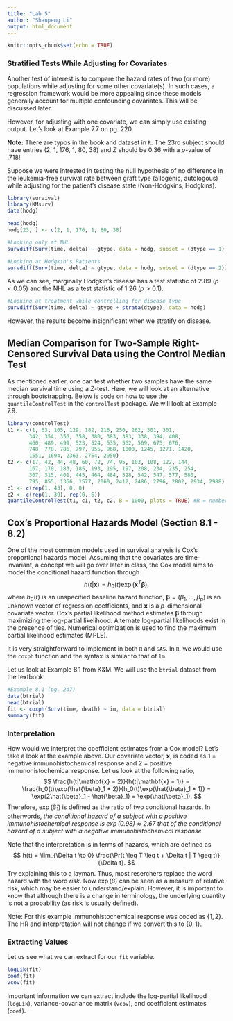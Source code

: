 ```yaml
---
title: "Lab 5"
author: "Shanpeng Li"
output: html_document
---
```


```r
knitr::opts_chunk$set(echo = TRUE)
```


### Stratified Tests While Adjusting for Covariates
Another test of interest is to compare the hazard rates of two (or more) populations while adjusting for some other covariate(s). In such cases, a regression framework would be more appealing since these models generally account for multiple confounding covariates. This will be discussed later.

However, for adjusting with one covariate, we can simply use existing output. Let's look at Example 7.7 on pg. 220.

**Note:** There are typos in the book and dataset in ```R```. The 23rd subject should have entries (2, 1, 176, 1, 80, 38) and $Z$ should be 0.36 with a $p$-value of $.718$! 

Suppose we were intrested in testing the null hypothesis of no difference in the leukemia-free survival rate between graft type (allogenic, autologous) while adjusting for the patient's disease state (Non-Hodgkins, Hodgkins). 

```r
library(survival)
library(KMsurv)
data(hodg)

head(hodg)
hodg[23, ] <- c(2, 1, 176, 1, 80, 38)

#Looking only at NHL
survdiff(Surv(time, delta) ~ gtype, data = hodg, subset = (dtype == 1))

#Looking at Hodgkin's Patients
survdiff(Surv(time, delta) ~ gtype, data = hodg, subset = (dtype == 2))
```
As we can see, marginally Hodgkin's disease has a test statistic of 2.89 ($p < 0.05$) and the NHL as a test statistic of 1.26 ($p > 0.1$). 

```r
#Looking at treatment while controlling for disease type
survdiff(Surv(time, delta) ~ gtype + strata(dtype), data = hodg)
```
However, the results become insignificant when we stratify on disease. 

## Median Comparison for Two-Sample Right-Censored Survival Data using the Control Median Test

As mentioned earlier, one can test whether two samples have the same median survival time using a $Z$-test. Here, we will look at an alternative through bootstrapping. Below is code on how to use the ```quantileControlTest``` in the ```controlTest``` package. We will look at Example 7.9.

```r
library(controlTest)
t1 <- c(1, 63, 105, 129, 182, 216, 250, 262, 301, 301,
       342, 354, 356, 358, 380, 383, 383, 338, 394, 408, 
       460, 489, 499, 523, 524, 535, 562, 569, 675, 676, 
       748, 778, 786, 797, 955, 968, 1000, 1245, 1271, 1420, 
       1551, 1694, 2363, 2754, 2950)
t2 <- c(17, 42, 44, 48, 60, 72, 74, 95, 103, 108, 122, 144, 
       167, 170, 183, 185, 193, 195, 197, 208, 234, 235, 254, 
       307, 315, 401, 445, 464, 484, 528, 542, 547, 577, 580, 
       795, 855, 1366, 1577, 2060, 2412, 2486, 2796, 2802, 2934, 2988)
c1 <- c(rep(1, 43), 0, 0)
c2 <- c(rep(1, 39), rep(0, 6))
quantileControlTest(t1, c1, t2, c2, B = 1000, plots = TRUE) #R = number of bootstrap samples
```

## Cox's Proportional Hazards Model (Section 8.1 - 8.2)
One of the most common models used in survival analysis is Cox's proportional hazards model. Assuming that the covariates are time-invariant, a concept we will go over later in class, the Cox model aims to model the conditional hazard function through
$$h(t|\mathbf{x}) = h_{0}(t) \exp(\mathbf{x}^T\boldsymbol{\beta}),$$
where $h_{0}(t)$ is an unspecified baseline hazard function, $\boldsymbol{\beta} = (\beta_1, \ldots, \beta_p)$ is an unknown vector of regression coefficients, and $\mathbf{x}$ is a $p$-dimensional covariate vector. Cox's partial likelihood method estimates $\boldsymbol{\beta}$ through maximizing the log-partial likelihood. Alternate log-partial likelihoods exist in the presence of ties. Numerical optimization is used to find the maximum partial likelihood estimates (MPLE).

It is very straightforward to implement in both ```R``` and ```SAS```. In ```R```, we would use the ```coxph``` function and the syntax is similar to that of ```lm```.

Let us look at Example 8.1 from K&M. We will use the ```btrial``` dataset from the textbook.

```r
#Example 8.1 (pg. 247)
data(btrial)
head(btrial)
fit <- coxph(Surv(time, death) ~ im, data = btrial)
summary(fit)
```
### Interpretation
How would we interpret the coefficient estimates from a Cox model? Let's take a look at the example above. Our covariate vector, $\mathbf{x}$, is coded as 1 = negative immunohistochemical response and 2 = positive immunohistochemical response. Let us look at the following ratio,
$$
\frac{h(t|\mathbf{x} = 2)}{h(t|\mathbf{x} = 1)} = \frac{h_0(t)\exp(\hat{\beta}_1 * 2)}{h_0(t)\exp(\hat{\beta}_1 * 1)} = \exp(2\hat{\beta}_1 - \hat{\beta}_1) = \exp(\hat{\beta}_1).
$$
Therefore, $\exp(\hat{\beta}_1)$ is defined as the ratio of two conditional hazards. In otherwords, *the conditional hazard of a subject with a positive immunohistochemical response is $\exp(0.98) \approx 2.67$ that of the conditional hazard of a subject with a negative immunohistochemical response.*

Note that the interpretation is in terms of hazards, which are defined as 
$$
h(t) = \lim_{\Delta t \to 0} \frac{\Pr(t \leq T \leq t + \Delta t | T \geq t)}{\Delta t}.
$$
Try explaining this to a layman. Thus, most reserchers replace the word hazard with the word *risk*. Now $\exp(\hat{\beta})$ can be seen as a measure of relative risk, which may be easier to understand/explain. However, it is important to know that although there is a change in terminology, the underlying quantity is not a probability (as risk is usually defined). 

Note: For this example immunohistochemical response was coded as $\{1, 2\}$. The HR and interpretation will not change if we convert this to $\{0, 1\}$.

### Extracting Values
Let us see what we can extract for our ```fit``` variable.
```r
logLik(fit)
coef(fit)
vcov(fit)
```
Important information we can extract include the log-partial likelihood (```logLik```), variance-covariance matrix (```vcov```), and coefficient estimates (```coef```). 
 
